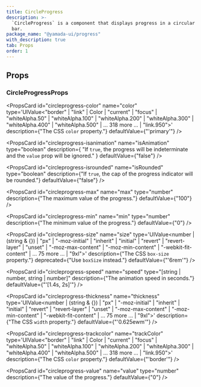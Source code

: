 ```yaml
---
title: CircleProgress
description: >-
  `CircleProgress` is a component that displays progress in a circular progress
  bar.
package_name: "@yamada-ui/progress"
with_description: true
tab: Props
order: 1
---
```


## Props

### CircleProgressProps

<PropsCard
  id="circleprogress-color"
  name="color"
  type='UIValue<"border" | "link" | Color | "current" | "focus" | "whiteAlpha.50" | "whiteAlpha.100" | "whiteAlpha.200" | "whiteAlpha.300" | "whiteAlpha.400" | "whiteAlpha.500" | ... 318 more ... | "link.950">'
  description={"The CSS `color` property."}
  defaultValue={"'primary'"}
/>

<PropsCard
  id="circleprogress-isanimation"
  name="isAnimation"
  type="boolean"
  description={
    "If `true`, the progress will be indeterminate and the `value` prop will be ignored."
  }
  defaultValue={"false"}
/>

<PropsCard
  id="circleprogress-isrounded"
  name="isRounded"
  type="boolean"
  description={"If `true`, the cap of the progress indicator will be rounded."}
  defaultValue={"false"}
/>

<PropsCard
  id="circleprogress-max"
  name="max"
  type="number"
  description={"The maximum value of the progress."}
  defaultValue={"100"}
/>

<PropsCard
  id="circleprogress-min"
  name="min"
  type="number"
  description={"The minimum value of the progress."}
  defaultValue={"0"}
/>

<PropsCard
  id="circleprogress-size"
  name="size"
  type='UIValue<number | (string & {}) | "px" | "-moz-initial" | "inherit" | "initial" | "revert" | "revert-layer" | "unset" | "-moz-max-content" | "-moz-min-content" | "-webkit-fit-content" | ... 75 more ... | "9xl">'
  description={"The CSS `box-size` property."}
  deprecated={"Use `boxSize` instead."}
  defaultValue={"'6rem'"}
/>

<PropsCard
  id="circleprogress-speed"
  name="speed"
  type="[string | number, string | number]"
  description={"The animation speed in seconds."}
  defaultValue={"'[1.4s, 2s]'"}
/>

<PropsCard
  id="circleprogress-thickness"
  name="thickness"
  type='UIValue<number | (string & {}) | "px" | "-moz-initial" | "inherit" | "initial" | "revert" | "revert-layer" | "unset" | "-moz-max-content" | "-moz-min-content" | "-webkit-fit-content" | ... 75 more ... | "9xl">'
  description={"The CSS `width` property."}
  defaultValue={"'0.625ewm'"}
/>

<PropsCard
  id="circleprogress-trackcolor"
  name="trackColor"
  type='UIValue<"border" | "link" | Color | "current" | "focus" | "whiteAlpha.50" | "whiteAlpha.100" | "whiteAlpha.200" | "whiteAlpha.300" | "whiteAlpha.400" | "whiteAlpha.500" | ... 318 more ... | "link.950">'
  description={"The CSS `color` property."}
  defaultValue={"'border'"}
/>

<PropsCard
  id="circleprogress-value"
  name="value"
  type="number"
  description={"The value of the progress."}
  defaultValue={"0"}
/>
